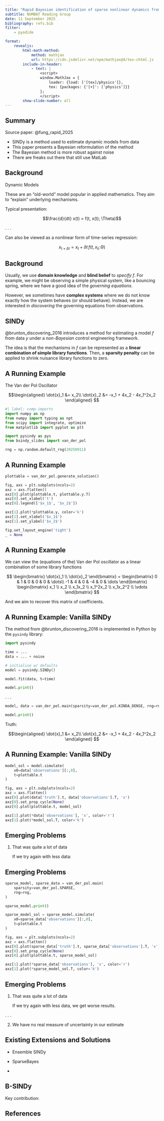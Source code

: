 ```yaml
---
title: "Rapid Bayesian identification of sparse nonlinear dynamics from scarce and noisy data"
subtitle: NUMBAT Reading Group
date: 11 September 2025
bibliography: refs.bib
filter:
    - pyodide

format: 
    revealjs:
        html-math-method:
            method: mathjax
            url: https://cdn.jsdelivr.net/npm/mathjax@4/tex-chtml.js
        include-in-header:
            - text: |
                <script>
                window.MathJax = {
                    loader: {load: ['[tex]/physics']},
                    tex: {packages: {'[+]': ['physics']}}
                };
                </script>
        show-slide-number: all
---
```


## Summary

Source paper: @fung_rapid_2025

- SINDy is a method used to estimate dynamic models from data
- This paper presents a Bayesian reformulation of the method
- The Bayesian method is more robust against noise
- There are freaks out there that still use MatLab

## Background

Dynamic Models

These are an "old-world" model popular in applied mathematics. They aim to "explain" underlying mechanisms.

Typical presentation:

$$\frac{d}{dt} x(t) = f(t, x(t); \Theta)$$

. . . 

Can also be viewed as a nonlinear form of time-series regression:

$$
x_{t + \delta t} = x_t + \delta t \, f(t, x_t; \Theta)
$$

## Background

Usually, we use **domain knowledge** and **blind belief** to _specify_ $f$. For example, we might be observing a simple physical system, like a bouncing spring, where we have a good idea of the _governing equations_.

However, we sometimes have **complex systems** where we do not know exactly how the system behaves (or should behave).
Instead, we are interested in _discovering_ the governing equations from observations.

## SINDy

@brunton_discovering_2016 introduces a method for estimating a model $f$ from data $y$ under a _non-Bayesian_ control engineering framework.

The idea is that the mechanisms in $f$ can be represented as a **linear combination of simple library functions**.
Then, a **sparsity penalty** can be applied to shrink nuisance library functions to zero.

## A Running Example

The Van der Pol Oscillator

$$\begin{aligned}
\dot{x}_1 &= x_2\\
\dot{x}_2 &= -x_1 + 4x_2 - 4x_1^2x_2
\end{aligned}
$$

```python
#| label: comp-imports
import numpy as np
from numpy import typing as npt
from scipy import integrate, optimize
from matplotlib import pyplot as plt

import pysindy as pys
from bsindy_slides import van_der_pol

rng = np.random.default_rng(20250911)
```

## A Running Example

```python
plottable = van_der_pol.generate_solution()

fig, axs = plt.subplots(ncols=2)
axz = axs.flatten()
axz[0].plot(plottable.t, plottable.y.T)
axz[0].set_xlabel('t')
axz[0].legend(['$x_1$', '$x_2$'])

axz[1].plot(*plottable.y, color='k')
axz[1].set_xlabel('$x_1$')
axz[1].set_ylabel('$x_2$')

fig.set_layout_engine('tight')
_ = None
```

## A Running Example

We can view the (equations of the) Van der Pol oscillator as a linear combination of some library functions


$$
\begin{bmatrix} \dot{x}_1 \\ \dot{x}_2 \end{bmatrix} = 
\begin{bmatrix}
0 & 1 & 0 & 0 & 0 & \dots\\
-1 & 4 & 0 & -4 & 0 & \dots
\end{bmatrix}
\begin{bmatrix}
x_1 \\ x_2 \\ x_1x_2 \\ x_1^2x_2 \\ x_1x_2^2 \\ \vdots
\end{bmatrix}
$$

And we aim to recover this matrix of coefficients.

## A Running Example: Vanilla SINDy

The method from @brunton_discovering_2016 is implemented in Python by the `pysindy` library:

```python
import pysindy

time = ...
data = ... + noise

# initialise w/ defaults
model = pysindy.SINDy() 

model.fit(data, t=time)

model.print()
```

. . . 

```python
model, data = van_der_pol.main(sparsity=van_der_pol.KINDA_DENSE, rng=rng)

model.print()
```

Truth:

$$\begin{aligned}
\dot{x}_1 &= x_2\\
\dot{x}_2 &= -x_1 + 4x_2 - 4x_1^2x_2
\end{aligned}
$$

## A Running Example: Vanilla SINDy

```python

model_sol = model.simulate(
    x0=data['observations'][:,0], 
    t=plottable.t
)

fig, axs = plt.subplots(ncols=2)
axz = axs.flatten()
axz[0].plot(data['truth'].t, data['observations'].T, 'x')
axz[0].set_prop_cycle(None) 
axz[0].plot(plottable.t, model_sol)

axz[1].plot(*data['observations'], 'x', color='r')
axz[1].plot(*model_sol.T, color='k')
```

## Emerging Problems 

1. That was quite a lot of data

    If we try again with less data:

## Emerging Problems
```python
sparse_model, sparse_data = van_der_pol.main(
    sparsity=van_der_pol.SPARSE,
    rng=rng,
)

sparse_model.print()
```

```python
sparse_model_sol = sparse_model.simulate(
    x0=sparse_data['observations'][:,0], 
    t=plottable.t
)

fig, axs = plt.subplots(ncols=2)
axz = axs.flatten()
axz[0].plot(sparse_data['truth'].t, sparse_data['observations'].T, 'x')
axz[0].set_prop_cycle(None) 
axz[0].plot(plottable.t, sparse_model_sol)

axz[1].plot(*sparse_data['observations'], 'x', color='r')
axz[1].plot(*sparse_model_sol.T, color='k')
```

## Emerging Problems

1. That was quite a lot of data

    If we try again with less data, we get worse results.

. . . 

2. We have no real measure of uncertainty in our estimate

## Existing Extensions and Solutions

- Ensemble SINDy

- SparseBayes

- 

## B-SINDy

Key contribution:




## References

::: {#refs}
:::